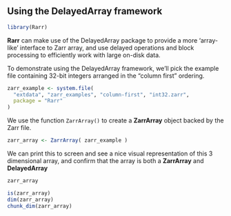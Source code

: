 
## Using the **DelayedArray** framework

```r
library(Rarr)
```

**Rarr** can make use of the DelayedArray package to provide a more 'array-like' 
interface to Zarr array, and use delayed operations and block processing to 
efficiently work with large on-disk data.

To demonstrate using the DelayedArray framework, we'll pick the example file containing
32-bit integers arranged in the "column first" ordering.

```r
zarr_example <- system.file(
  "extdata", "zarr_examples", "column-first", "int32.zarr",
  package = "Rarr"
)
```

We use the function `ZarrArray()` to create a **ZarrArray** object backed by the Zarr file.

```r
zarr_array <- ZarrArray( zarr_example )
```

We can print this to screen and see a nice visual representation of this 3 dimensional array, 
and confirm that the array is both a **ZarrArray** and **DelayedArray**

```r
zarr_array
```

```r
is(zarr_array)
dim(zarr_array)
chunk_dim(zarr_array)
```

